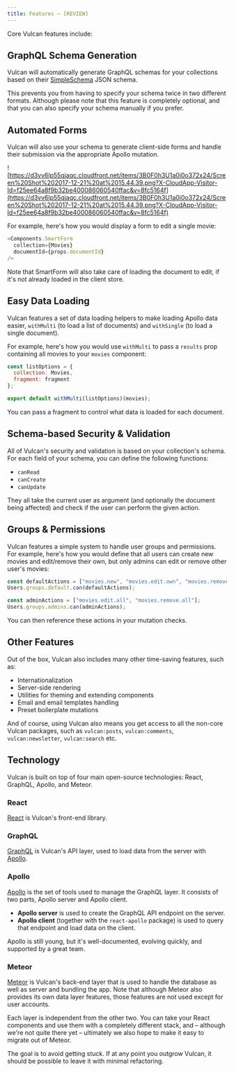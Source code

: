 ```yaml
---
title: Features – [REVIEW]
---
```


Core Vulcan features include:

## GraphQL Schema Generation

Vulcan will automatically generate GraphQL schemas for your collections based on their [SimpleSchema](https://github.com/aldeed/meteor-simple-schema) JSON schema.

This prevents you from having to specify your schema twice in two different formats. Although please note that this feature is completely optional, and that you can also specify your schema manually if you prefer.

## Automated Forms

Vulcan will also use your schema to generate client-side forms and handle their submission via the appropriate Apollo mutation.

![https://d3vv6lp55qjaqc.cloudfront.net/items/3B0F0h3U1a0i0o372x24/Screen%20Shot%202017-12-21%20at%2015.44.39.png?X-CloudApp-Visitor-Id=f25ee64a8f9b32be400086060540ffac&v=8fc5164f](https://d3vv6lp55qjaqc.cloudfront.net/items/3B0F0h3U1a0i0o372x24/Screen%20Shot%202017-12-21%20at%2015.44.39.png?X-CloudApp-Visitor-Id=f25ee64a8f9b32be400086060540ffac&v=8fc5164f)

For example, here's how you would display a form to edit a single movie:

```js
<Components.SmartForm
  collection={Movies}
  documentId={props.documentId}
/>
```

Note that SmartForm will also take care of loading the document to edit, if it's not already loaded in the client store.

## Easy Data Loading

Vulcan features a set of data loading helpers to make loading Apollo data easier, `withMulti` (to load a list of documents) and `withSingle` (to load a single document).

For example, here's how you would use `withMulti` to pass a `results` prop containing all movies to your `movies` component:

```js
const listOptions = {
  collection: Movies,
  fragment: fragment
};

export default withMulti(listOptions)(movies);
```

You can pass a fragment to control what data is loaded for each document.

## Schema-based Security & Validation

All of Vulcan's security and validation is based on your collection's schema. For each field of your schema, you can define the following functions:

* `canRead`
* `canCreate`
* `canUpdate`

They all take the current user as argument (and optionally the document being affected) and check if the user can perform the given action.

## Groups & Permissions

Vulcan features a simple system to handle user groups and permissions. For example, here's how you would define that all users can create new movies and edit/remove their own, but only admins can edit or remove other user's movies:

```js
const defaultActions = ["movies.new", "movies.edit.own", "movies.remove.own"];
Users.groups.default.can(defaultActions);

const adminActions = ["movies.edit.all", "movies.remove.all"];
Users.groups.admins.can(adminActions);
```

You can then reference these actions in your mutation checks.

## Other Features

Out of the box, Vulcan also includes many other time-saving features, such as:

* Internationalization
* Server-side rendering
* Utilities for theming and extending components
* Email and email templates handling
* Preset boilerplate mutations

And of course, using Vulcan also means you get access to all the non-core Vulcan packages, such as `vulcan:posts`, `vulcan:comments`, `vulcan:newsletter`, `vulcan:search` etc.

## Technology

Vulcan is built on top of four main open-source technologies: React, GraphQL, Apollo, and Meteor.

### React

[React](https://facebook.github.io/react/) is Vulcan's front-end library.

### GraphQL

[GraphQL](http://graphql.org) is Vulcan's API layer, used to load data from the server with [Apollo](http://apollostack.com).

### Apollo

[Apollo](http://apollostack.com) is the set of tools used to manage the GraphQL layer. It consists of two parts, Apollo server and Apollo client.

* **Apollo server** is used to create the GraphQL API endpoint on the server.
* **Apollo client** (together with the `react-apollo` package) is used to query that endpoint and load data on the client.

Apollo is still young, but it's well-documented, evolving quickly, and supported by a great team.

### Meteor

[Meteor](http://meteor.com) is Vulcan's back-end layer that is used to handle the database as well as server and bundling the app. Note that although Meteor also provides its own data layer features, those features are not used except for user accounts.

Each layer is independent from the other two. You can take your React components and use them with a completely different stack, and – although we're not quite there yet – ultimately we also hope to make it easy to migrate out of Meteor.

The goal is to avoid getting stuck. If at any point you outgrow Vulcan, it should be possible to leave it with minimal refactoring.